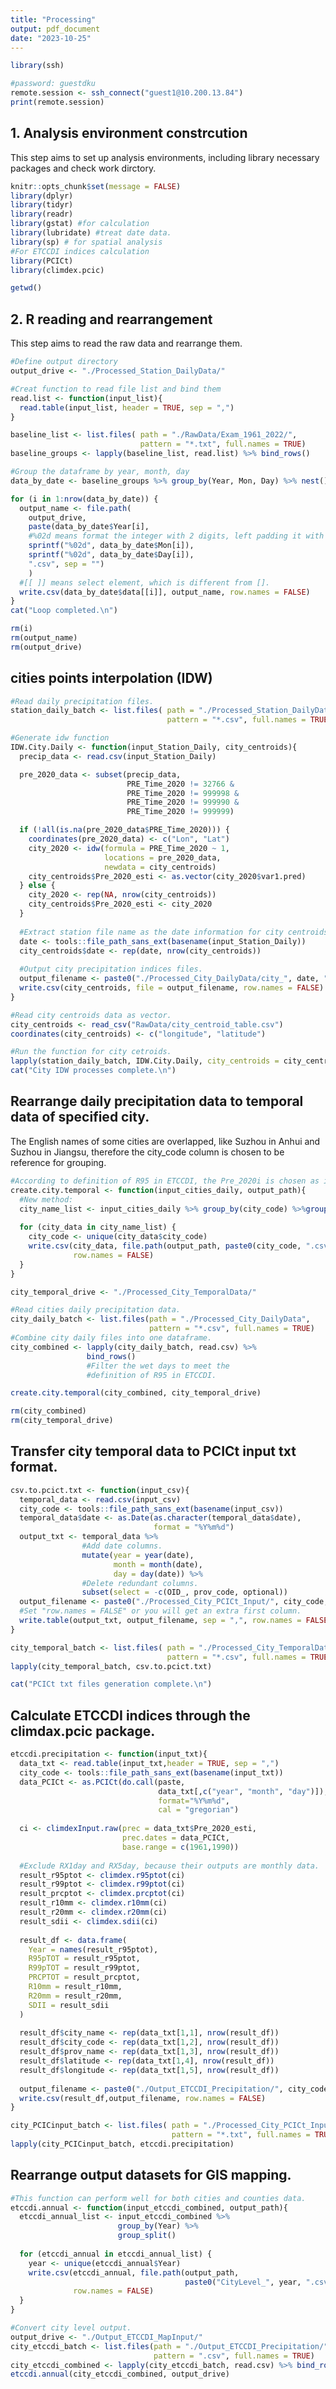 ```yaml
---
title: "Processing"
output: pdf_document
date: "2023-10-25"
---
```


```r
library(ssh)

#password: guestdku
remote.session <- ssh_connect("guest1@10.200.13.84")
print(remote.session)
```

## 1. Analysis environment constrcution
This step aims to set up analysis environments, 
including library necessary packages and check work dirctory.
```r
knitr::opts_chunk$set(message = FALSE)
library(dplyr)
library(tidyr)
library(readr)
library(gstat) #for calculation
library(lubridate) #treat date data.
library(sp) # for spatial analysis
#For ETCCDI indices calculation
library(PCICt)
library(climdex.pcic)

getwd()

```

## 2. R reading and rearrangement
This step aims to read the raw data and rearrange them.

```r
#Define output directory
output_drive <- "./Processed_Station_DailyData/"

#Creat function to read file list and bind them
read.list <- function(input_list){
  read.table(input_list, header = TRUE, sep = ",")
}

baseline_list <- list.files( path = "./RawData/Exam_1961_2022/", 
                             pattern = "*.txt", full.names = TRUE)
baseline_groups <- lapply(baseline_list, read.list) %>% bind_rows()

#Group the dataframe by year, month, day
data_by_date <- baseline_groups %>% group_by(Year, Mon, Day) %>% nest()

for (i in 1:nrow(data_by_date)) {
  output_name <- file.path(
    output_drive, 
    paste(data_by_date$Year[i], 
    #%02d means format the integer with 2 digits, left padding it with zeroes.
    sprintf("%02d", data_by_date$Mon[i]),
    sprintf("%02d", data_by_date$Day[i]),
    ".csv", sep = "")
    )
  #[[ ]] means select element, which is different from [].
  write.csv(data_by_date$data[[i]], output_name, row.names = FALSE)
}
cat("Loop completed.\n")

rm(i)
rm(output_name)
rm(output_drive)

```

## cities points interpolation (IDW)

```r
#Read daily precipitation files.
station_daily_batch <- list.files( path = "./Processed_Station_DailyData/", 
                                   pattern = "*.csv", full.names = TRUE)

#Generate idw function
IDW.City.Daily <- function(input_Station_Daily, city_centroids){
  precip_data <- read.csv(input_Station_Daily)

  pre_2020_data <- subset(precip_data, 
                          PRE_Time_2020 != 32766 & 
                          PRE_Time_2020 != 999998 &
                          PRE_Time_2020 != 999990 &
                          PRE_Time_2020 != 999999)

  if (!all(is.na(pre_2020_data$PRE_Time_2020))) {
    coordinates(pre_2020_data) <- c("Lon", "Lat")
    city_2020 <- idw(formula = PRE_Time_2020 ~ 1, 
                     locations = pre_2020_data, 
                     newdata = city_centroids)
    city_centroids$Pre_2020_esti <- as.vector(city_2020$var1.pred)
  } else {
    city_2020 <- rep(NA, nrow(city_centroids))
    city_centroids$Pre_2020_esti <- city_2020
  }
  
  #Extract station file name as the date information for city centroids.
  date <- tools::file_path_sans_ext(basename(input_Station_Daily))
  city_centroids$date <- rep(date, nrow(city_centroids))
  
  #Output city precipitation indices files.
  output_filename <- paste0("./Processed_City_DailyData/city_", date, ".csv")
  write.csv(city_centroids, file = output_filename, row.names = FALSE)
}

#Read city centroids data as vector.
city_centroids <- read_csv("RawData/city_centroid_table.csv")
coordinates(city_centroids) <- c("longitude", "latitude")

#Run the function for city cetroids.
lapply(station_daily_batch, IDW.City.Daily, city_centroids = city_centroids)
cat("City IDW processes complete.\n")

```

## Rearrange daily precipitation data to temporal data of specified city.
The English names of some cities are overlapped, like Suzhou in Anhui and Suzhou in Jiangsu,
therefore the city_code column is chosen to be reference for grouping.
```r
#According to definition of R95 in ETCCDI, the Pre_2020i is chosen as indices.
create.city.temporal <- function(input_cities_daily, output_path){
  #New method:
  city_name_list <- input_cities_daily %>% group_by(city_code) %>%group_split()
  
  for (city_data in city_name_list) {
    city_code <- unique(city_data$city_code)
    write.csv(city_data, file.path(output_path, paste0(city_code, ".csv")),
              row.names = FALSE)
  }
}

city_temporal_drive <- "./Processed_City_TemporalData/"

#Read cities daily precipitation data.
city_daily_batch <- list.files(path = "./Processed_City_DailyData",
                               pattern = "*.csv", full.names = TRUE)
#Combine city daily files into one dataframe.
city_combined <- lapply(city_daily_batch, read.csv) %>%
                 bind_rows()
                 #Filter the wet days to meet the
                 #definition of R95 in ETCCDI.

create.city.temporal(city_combined, city_temporal_drive)

rm(city_combined)
rm(city_temporal_drive)

```

## Transfer city temporal data to PCICt input txt format.

```r
csv.to.pcict.txt <- function(input_csv){
  temporal_data <- read.csv(input_csv)
  city_code <- tools::file_path_sans_ext(basename(input_csv))
  temporal_data$date <- as.Date(as.character(temporal_data$date), 
                                format = "%Y%m%d")
  output_txt <- temporal_data %>% 
                #Add date columns.
                mutate(year = year(date), 
                       month = month(date),
                       day = day(date)) %>% 
                #Delete redundant columns.
                subset(select = -c(OID_, prov_code, optional))
  output_filename <- paste0("./Processed_City_PCICt_Input/", city_code, ".txt")
  #Set "row.names = FALSE" or you will get an extra first column.
  write.table(output_txt, output_filename, sep = ",", row.names = FALSE)
}

city_temporal_batch <- list.files( path = "./Processed_City_TemporalData/", 
                                   pattern = "*.csv", full.names = TRUE)
lapply(city_temporal_batch, csv.to.pcict.txt)

cat("PCICt txt files generation complete.\n")
```

## Calculate ETCCDI indices through the climdax.pcic package.

```r
etccdi.precipitation <- function(input_txt){
  data_txt <- read.table(input_txt,header = TRUE, sep = ",")
  city_code <- tools::file_path_sans_ext(basename(input_txt))
  data_PCICt <- as.PCICt(do.call(paste, 
                                 data_txt[,c("year", "month", "day")]), 
                                 format="%Y%m%d", 
                                 cal = "gregorian")
  
  ci <- climdexInput.raw(prec = data_txt$Pre_2020_esti,
                         prec.dates = data_PCICt,
                         base.range = c(1961,1990))
  
  #Exclude RX1day and RX5day, because their outputs are monthly data.
  result_r95ptot <- climdex.r95ptot(ci)
  result_r99ptot <- climdex.r99ptot(ci)
  result_prcptot <- climdex.prcptot(ci)
  result_r10mm <- climdex.r10mm(ci)
  result_r20mm <- climdex.r20mm(ci)
  result_sdii <- climdex.sdii(ci)
  
  result_df <- data.frame(
    Year = names(result_r95ptot),
    R95pTOT = result_r95ptot,
    R99pTOT = result_r99ptot,
    PRCPTOT = result_prcptot,
    R10mm = result_r10mm,
    R20mm = result_r20mm,
    SDII = result_sdii
  )
  
  result_df$city_name <- rep(data_txt[1,1], nrow(result_df))
  result_df$city_code <- rep(data_txt[1,2], nrow(result_df))
  result_df$prov_name <- rep(data_txt[1,3], nrow(result_df))
  result_df$latitude <- rep(data_txt[1,4], nrow(result_df))
  result_df$longitude <- rep(data_txt[1,5], nrow(result_df))
  
  output_filename <- paste0("./Output_ETCCDI_Precipitation/", city_code, ".csv")
  write.csv(result_df,output_filename, row.names = FALSE)
}

city_PCICinput_batch <- list.files( path = "./Processed_City_PCICt_Input/", 
                                    pattern = "*.txt", full.names = TRUE)
lapply(city_PCICinput_batch, etccdi.precipitation)
```

## Rearrange output datasets for GIS mapping.

```r
#This function can perform well for both cities and counties data.
etccdi.annual <- function(input_etccdi_combined, output_path){
  etccdi_annual_list <- input_etccdi_combined %>% 
                        group_by(Year) %>% 
                        group_split()
  
  for (etccdi_annual in etccdi_annual_list) {
    year <- unique(etccdi_annual$Year)
    write.csv(etccdi_annual, file.path(output_path, 
                                       paste0("CityLevel_", year, ".csv")),
              row.names = FALSE)
  }
}

#Convert city level output.
output_drive <- "./Output_ETCCDI_MapInput/"
city_etccdi_batch <- list.files(path = "./Output_ETCCDI_Precipitation/",
                                pattern = ".csv", full.names = TRUE)
city_etccdi_combined <- lapply(city_etccdi_batch, read.csv) %>% bind_rows()
etccdi.annual(city_etccdi_combined, output_drive)

```